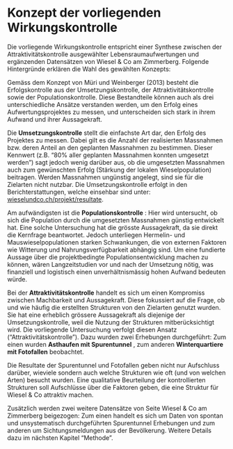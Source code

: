 # Konzept der vorliegenden Wirkungskontrolle

Die vorliegende Wirkungskontrolle entspricht einer Synthese zwischen der Attraktivitätskontrolle ausgewählter Lebensraumaufwertungen und ergänzenden Datensätzen von Wiesel &amp; Co am Zimmerberg. Folgende Hintergründe erklären die Wahl des gewählten Konzepts:

Gemäss dem Konzept von Müri und Weinberger (2013) besteht die Erfolgskontrolle aus der Umsetzungskontrolle, der Attraktivitätskontrolle sowie der Populationskontrolle. Diese Bestandteile können auch als drei unterschiedliche Ansätze verstanden werden, um den Erfolg eines Aufwertungsprojektes zu messen, und unterscheiden sich stark in ihrem Aufwand und ihrer Aussagekraft.

Die **Umsetzungskontrolle** stellt die einfachste Art dar, den Erfolg des Projektes zu messen. Dabei gilt es die Anzahl der realisierten Massnahmen bzw. deren Anteil an den geplanten Massnahmen zu bestimmen. Dieser Kennwert (z.B. "80% aller geplanten Massnahmen konnten umgesetzt werden") sagt jedoch wenig darüber aus, ob die umgesetzten Massnahmen auch zum gewünschten Erfolg (Stärkung der lokalen Wieselpopulation) beitragen. Werden Massnahmen ungünstig angelegt, sind sie für die Zielarten nicht nutzbar. Die Umsetzungskontrolle erfolgt in den Berichterstattungen, welche einsehbar sind unter: [wieselundco.ch/projekt/resultate](http://www.wieselundco.ch/projekt/resultate).

Am aufwändigsten ist die **Populationskontrolle** : Hier wird untersucht, ob sich die Population durch die umgesetzten Massnahmen günstig entwickelt hat. Eine solche Untersuchung hat die grösste Aussagekraft, da sie direkt die Kernfrage beantwortet. Jedoch unterliegen Hermelin- und Mauswieselpopulationen starken Schwankungen, die von externen Faktoren wie Witterung und Nahrungsverfügbarkeit abhängig sind. Um eine fundierte Aussage über die projektbedingte Populationsentwicklung machen zu können, wären Langzeitstudien vor und nach der Umsetzung nötig, was finanziell und logistisch einen unverhältnismässig hohen Aufwand bedeuten würde.

Bei der **Attraktivitätskontrolle** handelt es sich um einen Kompromiss zwischen Machbarkeit und Aussagekraft. Diese fokussiert auf die Frage, ob und wie häufig die erstellten Strukturen von den Zielarten genutzt wurden. Sie hat eine erheblich grössere Aussagekraft als diejenige der Umsetzungskontrolle, weil die Nutzung der Strukturen mitberücksichtigt wird. Die vorliegende Untersuchung verfolgt diesen Ansatz ("Attraktivitätskontrolle"). Dazu wurden zwei Erhebungen durchgeführt: Zum einen wurden **Asthaufen mit Spurentunnel** , zum anderen **Winterquartiere mit Fotofallen** beobachtet.

Die Resultate der Spurentunnel und Fotofallen geben nicht nur Aufschluss darüber, wieviele sondern auch welche Strukturen wie oft (und von welchen Arten) besucht wurden. Eine qualitative Beurteilung der kontrollierten Strukturen soll Aufschlüsse über die Faktoren geben, die eine Struktur für Wiesel & Co attraktiv machen. 

Zusätzlich werden zwei weitere Datensätze von Seite Wiesel &amp; Co am Zimmerberg beigezogen: Zum einen handelt es sich um Daten von spontan und unsystematisch durchgeführten Spurentunnel Erhebungen und zum anderen um Sichtungsmeldungen aus der Bevölkerung. Weitere Details dazu im nächsten Kapitel "Methode".
